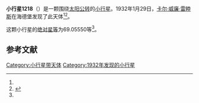 {{Infobox planet
| bgcolour = #FFFFC0
| name = 1218 Aster
| symbol = 
| image = 
| caption = 
| discovery = yes
| discovery_ref = 
| discoverer = [[卡尔·威廉·雷睦斯|卡尔·威廉·雷睦斯]]
| discovery_site = [[海德堡|海德堡]] 
| discovered = 1932年1月29日
| designations = yes
| mp_name = 
| named_after = 
| alt_names = 1932 BJ/ 1978 TJ5 / 1978 VQ12
| mp_category = [[主带小行星|主带小行星]]
| orbit_ref = <ref name="a">[http://ssd.jpl.nasa.gov/sbdb.cgi?sstr=1218 1218 Aster] {{Wayback|url=http://ssd.jpl.nasa.gov/sbdb.cgi?sstr=1218 |date=20210724005739 }}，小行星數據庫瀏覽器（JPL Small-Body Database Browser）－[[美国国家航空航天局|美国国家航空航天局]]喷气推进实验室</ref>
| epoch = 2456400.5 (2013年4月18日更新)
| aphelion = {{convert|2.5118811|AU|km|3|abbr=on|lk=out}}
| perihelion = {{convert|2.0151025|AU|km|3|abbr=on}}
| semimajor = {{convert|2.2634918|AU|km|3|abbr=on}}
| eccentricity = 0.1097372
| period = 1243.846544 [[日|日]]<br />3.41[[儒略年|儒略年]]
| avg_speed = 
| inclination = 3.15793
| asc_node = 63.84368
| mean_anomaly = 
| arg_peri = 69.05550
| satellites = 
| physical_characteristics = yes
| dimensions = 
| mass = 
| density = 
| surface_grav = 
| escape_velocity = 
| sidereal_day = 
| axial_tilt = 
| pole_ecliptic_lat = 
| pole_ecliptic_lon = 
| albedo = 
| temperatures= 
| temp_name1 = 
| mean_temp_1 = 
| max_temp_1 = 
| temp_name2 = 
| max_temp_2 = 
| spectral_type = 
| abs_magnitude = 69.05550
}}

'''小行星1218'''（{{lang-en|1218 Aster}}）是一颗围绕[[太阳|太阳]][[公转|公转]]的[[小行星|小行星]]。1932年1月29日，[[卡尔·威廉·雷睦斯|卡尔·威廉·雷睦斯]]在海德堡发现了此天体<ref name="a" /><ref>{{cite news|title=小行星列表|url=http://cfa-www.harvard.edu/iau/lists/NumberedMPs.txt|accessdate=2013-07-08|newspaper=哈佛大学|archive-date=2008-05-17|archive-url=https://web.archive.org/web/20080517010638/http://cfa-www.harvard.edu/iau/lists/NumberedMPs.txt|dead-url=no}}</ref>。

这颗小行星的[[绝对星等|绝对星等]]为69.05550等<ref name="a" />。

==参考文献==
{{reflist}}
{{Minor Planet Number|[[小行星1217|小行星1217]]|[[小行星1219|小行星1219]]}}

{{小天体}}

[[Category:小行星带天体|Category:小行星带天体]]
[[Category:1932年发现的小行星|Category:1932年发现的小行星]]

{{asteroid-stub}}